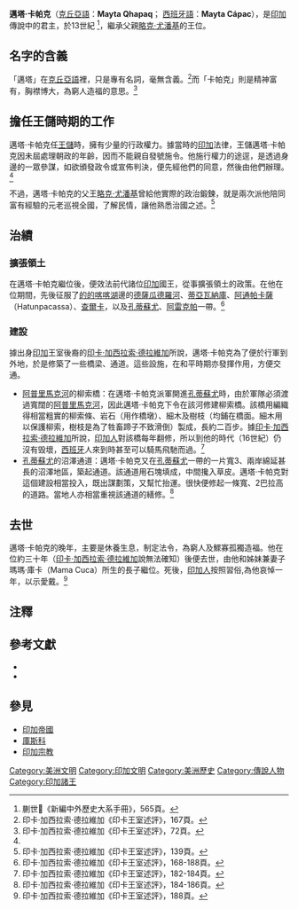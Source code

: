 {{Infobox Monarch
| name            =邁塔·卡帕克
| image           =Inca mayta capac.jpg
| caption         =邁塔·卡帕克畫像
| title           =[[薩帕·印卡|薩帕·印卡]]（獨一無二的君主）
|}}
'''邁塔·卡帕克'''（[[克丘亞語|克丘亞語]]：'''Mayta Qhapaq'''； [[西班牙語|西班牙語]]：'''Mayta Cápac '''），是[[印加|印加]]傳說中的君主，於13世紀 <ref>蒯世𤈇《新編中外歷史大系手冊》，565頁。</ref>，繼承父親[[略克·尤潘基|略克·尤潘基]]的王位。

==名字的含義==
「邁塔」在[[克丘亞語|克丘亞語]]裡，只是專有名詞，毫無含義。<ref name="印卡王室述評167">印卡·加西拉索·德拉維加《印卡王室述評》，167頁。</ref>而「卡帕克」則是精神富有，胸襟博大，為窮人造福的意思。<ref>印卡·加西拉索·德拉維加《印卡王室述評》，72頁。</ref>

==擔任王儲時期的工作==
邁塔·卡帕克任[[王儲|王儲]]時，擁有少量的行政權力。據當時的[[印加|印加]]法律，王儲邁塔·卡帕克因未屆處理朝政的年齡，因而不能親自發號施令。他施行權力的途逕，是透過身邊的一眾參謀，如欲頒發政令或宣佈判決，便先經他們的同意，然後由他們辦理。<ref name="印卡王室述評167" />

不過，邁塔·卡帕克的父王[[略克·尤潘基|略克·尤潘基]]曾給他實際的政治鍛鍊，就是兩次派他陪同富有經驗的元老巡視全國，了解民情，讓他熟悉治國之述。<ref>印卡·加西拉索·德拉維加《印卡王室述評》，139頁。</ref>

==治績==
===擴張領土===
在邁塔·卡帕克繼位後，便效法前代諸位[[印加|印加]]國王，從事擴張領土的政策。在他在位期間，先後征服了[[的的喀喀湖|的的喀喀湖]]邊的[[德薩瓜德羅河|德薩瓜德羅河]]、[[蒂亞瓦納科|蒂亞瓦納庫]]、[[阿通帕卡薩|阿通帕卡薩]]（Hatunpacassa）、[[查爾卡斯省|查爾卡]]，以及[[孔蒂蘇尤|孔蒂蘇尤]]、[[阿雷基帕|阿雷克帕]]一帶。<ref>印卡·加西拉索·德拉維加《印卡王室述評》，168-188頁。</ref>

===建設===
據出身[[印加|印加]]王室後裔的[[印卡·加西拉索·德拉維加|印卡·加西拉索·德拉維加]]所說，邁塔·卡帕克為了便於行軍到外地，於是修築了一些橋梁、通道。這些設施，在和平時期亦發揮作用，方便交通。

*[[阿普里馬克河|阿普里馬克河]]的柳索橋：在邁塔·卡帕克派軍開進[[孔蒂蘇尤|孔蒂蘇尤]]時，由於軍隊必須渡過寬闊的[[阿普里馬克河|阿普里馬克河]]，因此邁塔·卡帕克下令在該河修建柳索橋。該橋用編織得相當粗實的柳索條、岩石（用作橋墩）、細木及樹枝（均鋪在橋面。細木用以保護柳索，樹枝是為了牲畜蹄子不致滑倒）製成，長約二百步。據[[印卡·加西拉索·德拉維加|印卡·加西拉索·德拉維加]]所說，[[印加人|印加人]]對該橋每年翻修，所以到他的時代（16世紀）仍沒有毁壞，[[西班牙|西班牙]]人來到時甚至可以騎馬飛馳而過。<ref>印卡·加西拉索·德拉維加《印卡王室述評》，182-184頁。</ref>
*[[孔蒂蘇尤|孔蒂蘇尤]]的沼澤通道：邁塔·卡帕克又在[[孔蒂蘇尤|孔蒂蘇尤]]一帶的一片寬3{{le|西班牙使用單位|Spanish customary units|萊瓜}}、兩岸綿延甚長的沼澤地區，築起通道。該通道用石塊填成，中間攙入草皮。邁塔·卡帕克對這個建設相當投入，既出謀劃策，又幫忙抬運。很快便修起一條{{le|西班牙使用單位|Spanish customary units|巴拉}}寬、2巴拉高的道路。當地人亦相當重視該通道的繕修。<ref>印卡·加西拉索·德拉維加《印卡王室述評》，184-186頁。</ref>

==去世==
邁塔·卡帕克的晚年，主要是休養生息，制定法令，為窮人及鰥寡孤獨造福。他在位約三十年（[[印卡·加西拉索·德拉維加|印卡·加西拉索·德拉維加]]說無法確知）後便去世，由他和姊妹兼妻子瑪瑪·庫卡（Mama Cuca）所生的長子繼位。死後，[[印加人|印加人]]按照習俗,為他哀悼一年，以示愛戴。<ref>印卡·加西拉索·德拉維加《印卡王室述評》，188頁。</ref>

==注釋==
{{reflist|2}}

==參考文獻==
<div class="references-small">
*{{cite book|title=《[[印卡王室述評|印卡王室述評]]》|author=[[印卡·加西拉索·德拉維加|印卡·加西拉索·德拉維加]]|others=[[白鳳森|白鳳森]]、[[楊衍永|楊衍永]]譯|location=[[北京|北京]]|publisher=[[商務印書館|商務印書館]]（1996）ISBN 7100014018}}
*{{cite book|title=《[[新編中外歷史大系手冊|新編中外歷史大系手冊]]》|author=蒯世𤈇|location=[[北京|北京]]|publisher=[[社會科學文獻出版社|社會科學文獻出版社]]（1996）ISBN 7800505707}}
</div>

==參見==
{{Commonscat|Mayta_Capac}}
*[[印加帝國|印加帝國]]
*[[庫斯科|庫斯科]]
*[[印加宗教|印加宗教]]

{{start box}}
{{succession box|[[略克·尤潘基|略克·尤潘基]]| [[卡帕克·尤潘基|卡帕克·尤潘基]]|[[薩帕·印卡|薩帕·印卡]]|13世紀}}

[[Category:美洲文明|Category:美洲文明]]
[[Category:印加文明|Category:印加文明]]
[[Category:美洲歷史|Category:美洲歷史]]
[[Category:傳說人物|Category:傳說人物]]
[[Category:印加諸王|Category:印加諸王]]